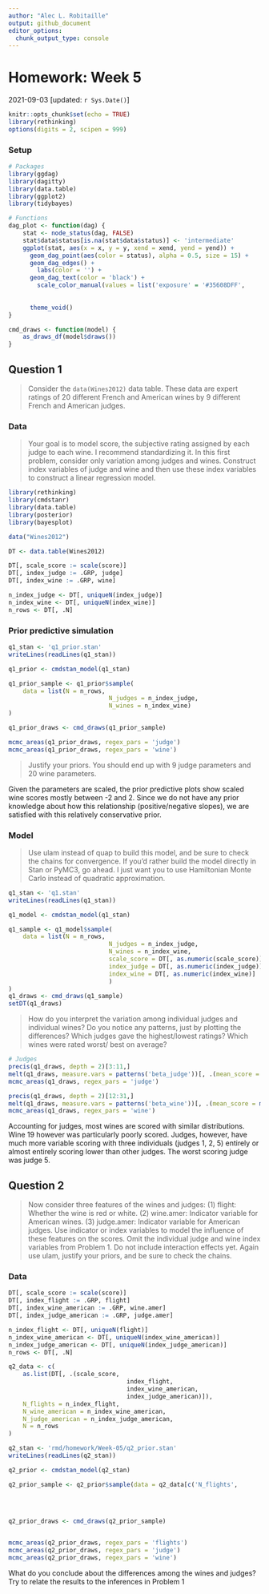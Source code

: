 ```yaml
---
author: "Alec L. Robitaille"
output: github_document
editor_options: 
  chunk_output_type: console
---
```


# Homework: Week 5
2021-09-03 [updated: `r Sys.Date()`]

```r
knitr::opts_chunk$set(echo = TRUE)
library(rethinking)
options(digits = 2, scipen = 999)
```

### Setup

```r
# Packages
library(ggdag)
library(dagitty)
library(data.table)
library(ggplot2)
library(tidybayes)

# Functions
dag_plot <- function(dag) {
	stat <- node_status(dag, FALSE)
	stat$data$status[is.na(stat$data$status)] <- 'intermediate'
	ggplot(stat, aes(x = x, y = y, xend = xend, yend = yend)) +
	  geom_dag_point(aes(color = status), alpha = 0.5, size = 15) +
	  geom_dag_edges() +
		labs(color = '') + 
	  geom_dag_text(color = 'black') +
		scale_color_manual(values = list('exposure' = '#35608DFF',
																		 'outcome' = '#22A884FF',
																		 'intermediate' = 'grey50')) + 
	  theme_void()
}

cmd_draws <- function(model) {
	as_draws_df(model$draws())
}
```



## Question 1

> Consider the `data(Wines2012)` data table. These data are expert ratings of 20
different French and American wines by 9 different French and American judges.




### Data
> Your goal is to model score, the subjective rating assigned by each judge to
each wine. I recommend standardizing it. In this first problem, consider only
variation among judges and wines. Construct index variables of judge and wine
and then use these index variables to construct a linear regression model.

```r
library(rethinking)
library(cmdstanr)
library(data.table)
library(posterior)
library(bayesplot)

data("Wines2012")

DT <- data.table(Wines2012)

DT[, scale_score := scale(score)]
DT[, index_judge := .GRP, judge]
DT[, index_wine := .GRP, wine]

n_index_judge <- DT[, uniqueN(index_judge)]
n_index_wine <- DT[, uniqueN(index_wine)]
n_rows <- DT[, .N]
```

### Prior predictive simulation

```r
q1_stan <- 'q1_prior.stan'
writeLines(readLines(q1_stan))

q1_prior <- cmdstan_model(q1_stan)

q1_prior_sample <- q1_prior$sample(
	data = list(N = n_rows,
							N_judges = n_index_judge,
							N_wines = n_index_wine)
)

q1_prior_draws <- cmd_draws(q1_prior_sample)

mcmc_areas(q1_prior_draws, regex_pars = 'judge')
mcmc_areas(q1_prior_draws, regex_pars = 'wine')
```

> Justify your priors. You should end up with 9 judge parameters and 20 wine
parameters. 

Given the parameters are scaled, the prior predictive plots show scaled wine scores mostly between -2 and 2. Since we do not have any prior knowledge about how this relationship (positive/negative slopes), we are satisfied with this 
relatively conservative prior. 

### Model

> Use ulam instead of quap to build this model, and be sure to check
the chains for convergence. If you’d rather build the model directly in Stan or
PyMC3, go ahead. I just want you to use Hamiltonian Monte Carlo instead of
quadratic approximation. 

```r
q1_stan <- 'q1.stan'
writeLines(readLines(q1_stan))

q1_model <- cmdstan_model(q1_stan)

q1_sample <- q1_model$sample(
	data = list(N = n_rows,
							N_judges = n_index_judge,
							N_wines = n_index_wine,
							scale_score = DT[, as.numeric(scale_score)],
							index_judge = DT[, as.numeric(index_judge)],
							index_wine = DT[, as.numeric(index_wine)]
							)
)
q1_draws <- cmd_draws(q1_sample)
setDT(q1_draws)
```

> How do you interpret the variation among individual judges and individual
wines? Do you notice any patterns, just by plotting the differences? Which
judges gave the highest/lowest ratings? Which wines were rated worst/ best on
average?


```r
# Judges
precis(q1_draws, depth = 2)[3:11,]
melt(q1_draws, measure.vars = patterns('beta_judge'))[, .(mean_score = mean(value)), variable][order(-mean_score)]
mcmc_areas(q1_draws, regex_pars = 'judge')

precis(q1_draws, depth = 2)[12:31,]
melt(q1_draws, measure.vars = patterns('beta_wine'))[, .(mean_score = mean(value)), variable][order(-mean_score)]
mcmc_areas(q1_draws, regex_pars = 'wine')
```

Accounting for judges, most wines are scored with similar distributions. Wine 19
however was particularly poorly scored. Judges, however, have much more variable
scoring with three individuals (judges 1, 2, 5) entirely or almost entirely
scoring lower than other judges. The worst scoring judge was judge 5.




## Question 2

> Now consider three features of the wines and judges: (1) flight: Whether the wine is red or white. (2) wine.amer: Indicator variable for American wines. (3) judge.amer: Indicator variable for American judges. Use indicator or index variables to model the influence of these features on the scores. Omit the individual judge and wine index variables from Problem
1. Do not include interaction effects yet. Again use ulam, justify your priors,
and be sure to check the chains. 

### Data
```r
DT[, scale_score := scale(score)]
DT[, index_flight := .GRP, flight]
DT[, index_wine_american := .GRP, wine.amer]
DT[, index_judge_american := .GRP, judge.amer]

n_index_flight <- DT[, uniqueN(flight)]
n_index_wine_american <- DT[, uniqueN(index_wine_american)]
n_index_judge_american <- DT[, uniqueN(index_judge_american)]
n_rows <- DT[, .N]

q2_data <- c(
	as.list(DT[, .(scale_score,
								 index_flight,
								 index_wine_american,
								 index_judge_american)]),
	N_flights = n_index_flight,
	N_wine_american = n_index_wine_american,
	N_judge_american = n_index_judge_american,
	N = n_rows
)
```

```r
q2_stan <- 'rmd/homework/Week-05/q2_prior.stan'
writeLines(readLines(q2_stan))

q2_prior <- cmdstan_model(q2_stan)

q2_prior_sample <- q2_prior$sample(data = q2_data[c('N_flights',
																										'N_wine_american',
																										'N_judge_american',
																										'N')])

q2_prior_draws <- cmd_draws(q2_prior_sample)


mcmc_areas(q2_prior_draws, regex_pars = 'flights')
mcmc_areas(q2_prior_draws, regex_pars = 'judge')
mcmc_areas(q2_prior_draws, regex_pars = 'wine')
```


What do you conclude about the differences
among the wines and judges? Try to relate the results to the inferences in
Problem 1
